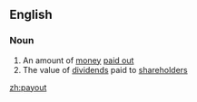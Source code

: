 ==English==

===Noun===
{{en-noun}}

# An amount of [[money]] [[pay out|paid out]]
# The value of [[dividend]]s paid to [[shareholder]]s

[[zh:payout]]